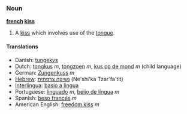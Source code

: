 ===Noun===
'''[[french]] [[kiss]]'''

# A [[kiss]] which involves use of the [[tongue]].


====Translations====
*Danish: [[tungekys]]
*Dutch: [[tongkus]] ''m'', [[tongzoen]] ''m'', [[kus op de mond]] ''m'' (child language)
*German: [[Zungenkuss]] ''m''
*[[Hebrew]]: [[נשיקה צרפתית]] (Ne'shi'ka Tzar'fa'tit)
*[[Interlingua]]: [[basio a lingua]]
*Portuguese: [[linguado]] ''m'', [[beijo de língua]] ''m''
*Spanish: [[beso francés]] ''m''
*American English: [[freedom kiss]] ''m''